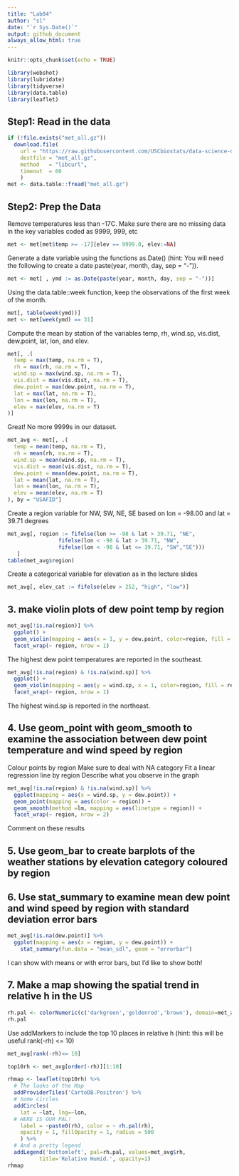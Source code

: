 ```yaml
---
title: "Lab04"
author: "sl"
date: "`r Sys.Date()`"
output: github_document
always_allow_html: true
---
```


```r
knitr::opts_chunk$set(echo = TRUE)
```


```r
library(webshot)
library(lubridate)
library(tidyverse)
library(data.table)
library(leaflet)
```

## Step1: Read in the data
```r
if (!file.exists("met_all.gz"))
  download.file(
    url = "https://raw.githubusercontent.com/USCbiostats/data-science-data/master/02_met/met_all.gz",
    destfile = "met_all.gz",
    method   = "libcurl",
    timeout  = 60
    )
met <- data.table::fread("met_all.gz")
```
## Step2: Prep the Data
Remove temperatures less than -17C. Make sure there are no missing data in the key variables coded as 9999, 999, etc
```r
met <- met[met$temp >= -17][elev == 9999.0, elev:=NA]
```

Generate a date variable using the functions as.Date() (hint: You will need the following to create a date paste(year, month, day, sep = "-")).
```r
met <- met[ , ymd := as.Date(paste(year, month, day, sep = "-"))]
```

Using the data.table::week function, keep the observations of the first week of the month.

```r
met[, table(week(ymd))]
met <- met[week(ymd) == 31]
```

Compute the mean by station of the variables temp, rh, wind.sp, vis.dist, dew.point, lat, lon, and elev.

```r
met[, .(
  temp = max(temp, na.rm = T),
  rh = max(rh, na.rm = T),
  wind.sp = max(wind.sp, na.rm = T),
  vis.dist = max(vis.dist, na.rm = T),
  dew.point = max(dew.point, na.rm = T),
  lat = max(lat, na.rm = T),
  lon = max(lon, na.rm = T),
  elev = max(elev, na.rm = T)
)]
```

Great! No more 9999s in our dataset.

```r
met_avg <- met[, .(
  temp = mean(temp, na.rm = T),
  rh = mean(rh, na.rm = T),
  wind.sp = mean(wind.sp, na.rm = T),
  vis.dist = mean(vis.dist, na.rm = T),
  dew.point = mean(dew.point, na.rm = T),
  lat = mean(lat, na.rm = T),
  lon = mean(lon, na.rm = T),
  elev = mean(elev, na.rm = T)
), by = "USAFID"]
```

Create a region variable for NW, SW, NE, SE based on lon = -98.00 and lat = 39.71 degrees
```r
met_avg[, region := fifelse(lon >= -98 & lat > 39.71, "NE",
                fifelse(lon < -98 & lat > 39.71, "NW",
                fifelse(lon < -98 & lat <= 39.71, "SW","SE")))
   ]
table(met_avg$region)
```

Create a categorical variable for elevation as in the lecture slides

```r
met_avg[, elev_cat := fifelse(elev > 252, "high", "low")]
```

## 3. make violin plots of dew point temp by region

```r
met_avg[!is.na(region)] %>% 
  ggplot() + 
  geom_violin(mapping = aes(x = 1, y = dew.point, color=region, fill = region)) + 
  facet_wrap(~ region, nrow = 1)
```

The highest dew point temperatures are reported in the southeast.

```r
met_avg[!is.na(region) & !is.na(wind.sp)] %>% 
  ggplot() + 
  geom_violin(mapping = aes(y = wind.sp, x = 1, color=region, fill = region)) +
  facet_wrap(~ region, nrow = 1)
```

The highest wind.sp is reported in the northeast.

## 4. Use geom_point with geom_smooth to examine the association between dew point temperature and wind speed by region

Colour points by region
Make sure to deal with NA category
Fit a linear regression line by region
Describe what you observe in the graph

```r
met_avg[!is.na(region) & !is.na(wind.sp)] %>% 
  ggplot(mapping = aes(x = wind.sp, y = dew.point)) + 
  geom_point(mapping = aes(color = region)) + 
  geom_smooth(method =lm, mapping = aes(linetype = region)) +
  facet_wrap(~ region, nrow = 2)
```

Comment on these results

## 5. Use geom_bar to create barplots of the weather stations by elevation category coloured by region

## 6. Use stat_summary to examine mean dew point and wind speed by region with standard deviation error bars

```r
met_avg[!is.na(dew.point)] %>%
  ggplot(mapping = aes(x = region, y = dew.point)) + 
    stat_summary(fun.data = "mean_sdl", geom = "errorbar")
```

I can show with means or with error bars, but I'd like to show both!

## 7. Make a map showing the spatial trend in relative h in the US

```r
rh.pal <- colorNumeric(c('darkgreen','goldenrod','brown'), domain=met_avg$rh)
rh.pal
```

Use addMarkers to include the top 10 places in relative h (hint: this will be useful rank(-rh) <= 10)

```r
met_avg[rank(-rh)<= 10]
```

```r
top10rh <- met_avg[order(-rh)][1:10]
```

```r
rhmap <- leaflet(top10rh) %>% 
  # The looks of the Map
  addProviderTiles('CartoDB.Positron') %>% 
  # Some circles
  addCircles(
    lat = ~lat, lng=~lon,
  # HERE IS OUR PAL!
    label = ~paste0(rh), color = ~ rh.pal(rh),
    opacity = 1, fillOpacity = 1, radius = 500
    ) %>%
  # And a pretty legend
  addLegend('bottomleft', pal=rh.pal, values=met_avg$rh,
          title='Relative Humid.', opacity=1)
rhmap
```

